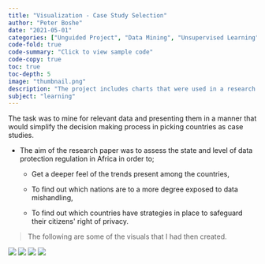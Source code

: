```yaml
---
title: "Visualization - Case Study Selection"
author: "Peter Boshe"
date: "2021-05-01"
categories: ["Unguided Project", "Data Mining", "Unsupervised Learning", "Cluster Analysis"]
code-fold: true
code-summary: "Click to view sample code"
code-copy: true
toc: true
toc-depth: 5
image: "thumbnail.png"
description: "The project includes charts that were used in a research paper on 'Data Protection Regulation in Africa."
subject: "learning"
---
```


The task was to mine for relevant data and presenting them in a manner that would simplify the decision making process in picking countries as case studies.

-   The aim of the research paper was to assess the state and level of data protection regulation in Africa in order to;

    -   Get a deeper feel of the trends present among the countries,

    -   To find out which nations are to a more degree exposed to data mishandling,

    -   To find out which countries have strategies in place to safeguard their citizens\' right of privacy.

> The following are some of the visuals that I had then created.

![](https://peterboshe.netlify.app/post/2020-12-01-visualization-case-study-selection/index.en_files/figure-html/Rplot06.png) ![](https://peterboshe.netlify.app/post/2020-12-01-visualization-case-study-selection/index.en_files/figure-html/Rplot07.png) ![](https://peterboshe.netlify.app/post/2020-12-01-visualization-case-study-selection/index.en_files/figure-html/Rplot08.png) ![](https://peterboshe.netlify.app/post/2020-12-01-visualization-case-study-selection/index.en_files/figure-html/Rplot09.png)
